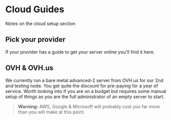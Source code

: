 # Cloud Guides
Notes on the cloud setup section
## Pick your provider
If your provider has a guide to get your server online you'll find it here.
## OVH & OVH.us
We currently run a bare metal advanced-2 server from OVH.us for our 2nd and testing node. You get quite the discount for pre-paying for a year of service. Worth looking into if you are on a budget but requires some manual setup of things as you are the full administrator of an empty server to start.  
> **Warning:** AWS, Google & Microsoft will probably cost you far more than you will make at this point.